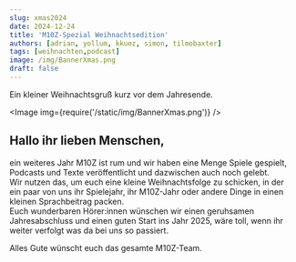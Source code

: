 ```yaml
---
slug: xmas2024
date: 2024-12-24
title: 'M10Z-Spezial Weihnachtsedition'
authors: [adrian, yollum, kkuez, simon, tilmobaxter]
tags: [weihnachten,podcast]
image: /img/BannerXmas.png
draft: false
---
```



Ein kleiner Weihnachtsgruß kurz vor dem Jahresende.

<Image img={require('/static/img/BannerXmas.png')} />

<!--truncate-->

## Hallo ihr lieben Menschen,  
ein weiteres Jahr M10Z ist rum und wir haben eine Menge Spiele gespielt, Podcasts und Texte veröffentlicht und dazwischen auch noch gelebt.  
Wir nutzen das, um euch eine kleine Weihnachtsfolge zu schicken, in der ein paar von uns ihr Spielejahr, ihr M10Z-Jahr oder andere Dinge in einen kleinen Sprachbeitrag packen.  
Euch wunderbaren Hörer:innen wünschen wir einen geruhsamen Jahresabschluss und einen guten Start ins Jahr 2025, wäre toll, wenn ihr weiter verfolgt was da bei uns so passiert.

Alles Gute wünscht euch das gesamte M10Z-Team.

<ReactPlayer
    width="100%"
    height="50px"
    controls
    url='https://m10z.picnotes.de/Spezial/M10Z_Xmas_2024.mp3'
/>
